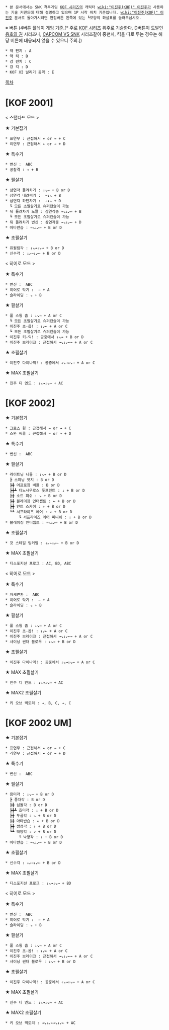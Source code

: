 * 본 문서에서는 SNK 격투게임 [[KOF 시리즈]]의 캐릭터 [[wiki:"이진주(KOF)" 이진주]]가 사용하는 기술 커맨드에 대해 설명하고 있으며 1P 시작 위치 기준입니다. [[wiki:"이진주(KOF)" 이진주]] 문서로 돌아가시려면 편집버튼 왼쪽에 있는 ┗모양의 화살표를 눌러주십시오.

※ 버튼 (4버튼 플레이 게임 기준.[* 주로 [[KOF 시리즈]] 위주로 기술한다. D버튼이 도발인 [[용호의 권]] 시리즈나, [[CAPCOM VS SNK]] 시리즈같이 중펀치, 킥을 따로 두는 경우는 해당 버튼에 대응되지 않을 수 있으니 주의.])
 * 약 펀치 : A
 * 약 킥 : B
 * 강 펀치 : C
 * 강 킥 : D
 * KOF XI 날리기 공격 : E


[[목차]]
= [KOF 2001] =

< 스탠다드 모드 > 

★ 기본잡기
 * 표연무 : 근접해서 ← or → + C
 * 리연무 : 근접해서 ← or → + D

★ 특수기
 * 변신 :  ABC 
 * 공찰격 : → + B 

★ 필살기
 * 삼연각 돌려차기 : ↓↘→ + B or D  
 * 삼연각 내려찍기 :  →↓↘ + B
 * 삼연각 하단차기 :  →↓↘ + D
   ┗ 모든 초필살기로 슈퍼캔슬이 가능
 * 뒤 돌려차기 노말 : 삼연각중 →↘↓↙← + B
   ┗ 모든 초필살기로 슈퍼캔슬이 가능
 * 뒤 돌려차기 변신 : 삼연각중 →↘↓↙← + D
 * 아타반습 : →↘↓↙← + B or D 

★ 초필살기 
 * 유월림각 : ↓↘→↓↘→ + B or D 
 * 신수각 : ↓↙←↓↙← + B or D 

< 히어로 모드 > 

★ 특수기
 * 변신 :  ABC 
 * 히어로 막기 :  → + A 
 * 슬라이딩 : ↘ + B 

★ 필살기
 * 풀 스윙 촙 : ↓↘→ + A or C 
   ┗ 모든 초필살기로 슈퍼캔슬이 가능
 * 이진주 초-옵! : ↓↙← + A or C 
   ┗ 모든 초필살기로 슈퍼캔슬이 가능
 * 이진주 키-익! : 공중에서 ↓↘→ + B or D 
 * 이진주 브레이크 : 근접해서 →↘↓↙←→ + A or C 

★ 초필살기
 * 이진주 다이나믹! : 공중에서 ↓↘→↓↘→ + A or C 

★ MAX 초필살기
 * 진주 디 엔드 : ↓↘→↓↘→ + AC 

= [KOF 2002] =
★ 기본잡기
 * 크로스 윙 : 근접해서 ← or → + C
 * 스완 써클 : 근접해서 ← or → + D

★ 특수기
 * 변신 :  ABC

★ 필살기
 * 라이트닝 니들 : ↓↘→ + B or D 
   ┣ 스피닝 엣지 : B or D
   ┣╋ 어프로칭 비틀 : B or D
   ┣╋┻ 디노사우로스 풋프린트 : ↓ + B or D
   ┣╋ 소드 피쉬 : ↘ + B or D
   ┣╋ 블레이징 인터셉트 : ← + B or D
   ┣╋ 인트 스카이 : ↑ + B or D
   ┗┻ 서프라이즈 에어 : ↗ + B or D
       ┗ 서프라이즈 에어 피니쉬 : ↓ + B or D
 * 블레이징 인터셉트 : →↘↓↙← + B or D

★ 초필살기 
 * 갓 스테일 팅커벨 : ↓↙←↓↙← + B or D
 
★ MAX 초필살기 
 * 디스포지션 프로그 : AC, BD, ABC

< 히어로 모드 > 

★ 특수기
 * 자세변환 :  ABC 
 * 히어로 막기 :  → + A 
 * 슬라이딩 : ↘ + B 

★ 필살기
 * 풀 스윙 촙 : ↓↘→ + A or C 
 * 이진주 초-옵! : ↓↙← + A or C 
 * 이진주 브레이크 : 근접해서 →↘↓↙←→ + A or C 
 * 샤이닝 썬더 블로우 : ↓↘→ + B or D 

★ 초필살기
 * 이진주 다이나믹! : 공중에서 ↓↘→↓↘→ + A or C 

★ MAX 초필살기
 * 진주 디 엔드 : ↓↘→↓↘→ + AC 

★ MAX2 초필살기
 * 키 오브 빅토리 : →, B, C, →, C

= [KOF 2002 UM] =
★ 기본잡기
 * 표연무 : 근접해서 ← or → + C
 * 리연무 : 근접해서 ← or → + D

★ 특수기
 * 변신 :  ABC

★ 필살기
 * 용미각 : ↓↘→ + B or D 
   ┣ 풍차각 : B or D
   ┣╋ 심돌각 : B or D
   ┣╋┻ 호미각 : ↓ + B or D
   ┣╋ 두골각 : ↘ + B or D
   ┣╋ 아타반습 : ← + B or D
   ┣╋ 쌍성각 : ↑ + B or D
   ┗┻ 태양각 : ↗ + B or D
       ┗ 낙양각 : ↓ + B or D
 * 아타반습 : →↘↓↙← + B or D

★ 초필살기 
 * 신수각 : ↓↙←↓↙← + B or D
 
★ MAX 초필살기 
 * 디스포지션 프로그 : ↓↘→↓↘→ + BD

< 히어로 모드 > 

★ 특수기
 * 변신 :  ABC 
 * 히어로 막기 :  → + A 
 * 슬라이딩 : ↘ + B 

★ 필살기
 * 풀 스윙 촙 : ↓↘→ + A or C 
 * 이진주 초-옵! : ↓↙← + A or C 
 * 이진주 브레이크 : 근접해서 →↘↓↙←→ + A or C 
 * 샤이닝 썬더 블로우 : ↓↘→ + B or D 

★ 초필살기
 * 이진주 다이나믹! : 공중에서 ↓↘→↓↘→ + A or C 

★ MAX 초필살기
 * 진주 디 엔드 : ↓↘→↓↘→ + AC 

★ MAX2 초필살기
 * 키 오브 빅토리 : →↘↓↙←→↘↓↙← + AC

